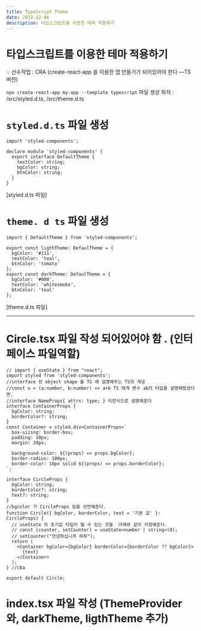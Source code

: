 ```yaml
---
title: TypeScript Theme
date: 2022-12-06
description: 타입스크립트를 이용한 테마 적용하기
---
```


# 타입스크립트를 이용한 테마 적용하기

<aside>
💡 선수작업 : CRA (create-react-app 을 이용한 앱 만들기가 되어있어야 한다 —TS 버전)

`npx create-react-app my-app --template typescript`
파일 생성 위치 : /src/styled.d.ts, /src/theme.d.ts

</aside>

# `styled.d.ts` 파일 생성

```tsx
import 'styled-components';

declare module 'styled-components' {
  export interface DefaultTheme {
    textColor: string;
    bgColor: string;
    btnColor: string;
  }
}
```

[styled.d.ts 파일]

# `theme. d ts` 파일 생성

```tsx
import { DefaultTheme } from 'styled-components';

export const ligthTheme: DefaulTheme = {
  bgColor: '#111',
  textColor: 'teal',
  btnColor: 'tomato'
};
export const darkTheme: DefaulTheme = {
  bgColor: '#000',
  textColor: 'whitesmoke',
  btnColor: 'teal'
};
```

[theme.d.ts 파일]

---

# Circle.tsx 파일 작성 되어있어야 함 . (인터페이스 파일역할)

```tsx
// import { useState } from "react";
import styled from 'styled-components';
//interface 란 object shape 을 TS 에 설명해주는 TS의 개념
//const x = (a:number, b:number) => a+b TS 에게 변수 ab의 타입을 설명해줬었다면,
//interface NameProps{ attrs: type; } 이런식으로 설명해준다
interface ContainerProps {
  bgColor: string;
  borderColor?: string;
}
const Container = styled.div<ContainerProps>`
  box-sizing: border-box;
  padding: 10px;
  margin: 20px;

  background-color: ${(props) => props.bgColor};
  border-radius: 100px;
  border-color: 10px solid ${(props) => props.borderColor};
`;

interface CircleProps {
  bgColor: string;
  borderColor?: string;
  text?: string;
}
//bgcolor 가 CircleProps 임을 선언해준다.
function Circle({ bgColor, borderColor, text = '기본 값' }: CircleProps) {
  // useState 의 초기값 타입이 될 수 있는 것을  아래와 같이 지정해준다.
  // const [counter, setCounter] = useState<number | string>(0);
  // setCounter("안녕하십니까 하하");
  return (
    <Container bgColor={bgColor} borderColor={borderColor ?? bgColor}>
      {text}
    </Container>
  );
} //cba

export default Circle;
```

# index.tsx 파일 작성 (ThemeProvider 와, darkTheme, ligthTheme 추가)
